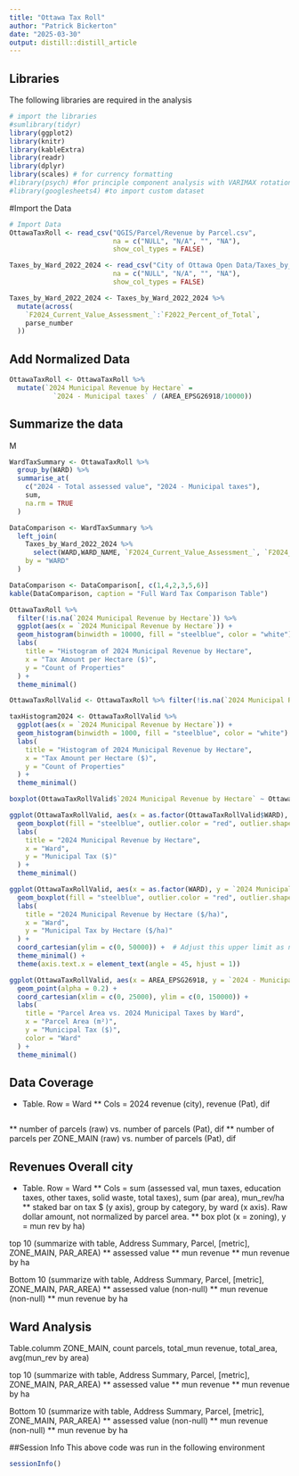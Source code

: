 ```yaml
---
title: "Ottawa Tax Roll"
author: "Patrick Bickerton"
date: "2025-03-30"
output: distill::distill_article
---
```



## Libraries
The following libraries are required in the analysis

```r
# import the libraries
#sumlibrary(tidyr)
library(ggplot2)
library(knitr)
library(kableExtra)
library(readr)
library(dplyr)
library(scales) # for currency formatting
#library(psych) #for principle component analysis with VARIMAX rotation
#library(googlesheets4) #to import custom dataset
```

#Import the Data

```r
# Import Data
OttawaTaxRoll <- read_csv("QGIS/Parcel/Revenue by Parcel.csv", 
                          na = c("NULL", "N/A", "", "NA"),
                          show_col_types = FALSE)

Taxes_by_Ward_2022_2024 <- read_csv("City of Ottawa Open Data/Taxes_by_Ward_2022-2024.csv", 
                          na = c("NULL", "N/A", "", "NA"),
                          show_col_types = FALSE)

Taxes_by_Ward_2022_2024 <- Taxes_by_Ward_2022_2024 %>%
  mutate(across(
    `F2024_Current_Value_Assessment_`:`F2022_Percent_of_Total`,
    parse_number
  ))
```
## Add Normalized Data

```r
OttawaTaxRoll <- OttawaTaxRoll %>%
  mutate(`2024 Municipal Revenue by Hectare` = 
           `2024 - Municipal taxes` / (AREA_EPSG26918/10000))
```

## Summarize the data
M
```r
WardTaxSummary <- OttawaTaxRoll %>%
  group_by(WARD) %>%
  summarise_at(
    c("2024 - Total assessed value", "2024 - Municipal taxes"),
    sum,
    na.rm = TRUE
  ) 

DataComparison <- WardTaxSummary %>%
  left_join(
    Taxes_by_Ward_2022_2024 %>%
      select(WARD,WARD_NAME, `F2024_Current_Value_Assessment_`, `F2024_Municipal_Taxes`),
    by = "WARD"
  ) 

DataComparison <- DataComparison[, c(1,4,2,3,5,6)] 
kable(DataComparison, caption = "Full Ward Tax Comparison Table")

OttawaTaxRoll %>%
  filter(!is.na(`2024 Municipal Revenue by Hectare`)) %>%
  ggplot(aes(x = `2024 Municipal Revenue by Hectare`)) +
  geom_histogram(binwidth = 10000, fill = "steelblue", color = "white") +
  labs(
    title = "Histogram of 2024 Municipal Revenue by Hectare",
    x = "Tax Amount per Hectare ($)",
    y = "Count of Properties"
  ) +
  theme_minimal()

OttawaTaxRollValid <- OttawaTaxRoll %>% filter(!is.na(`2024 Municipal Revenue by Hectare`))

taxHistogram2024 <- OttawaTaxRollValid %>%
  ggplot(aes(x = `2024 Municipal Revenue by Hectare`)) +
  geom_histogram(binwidth = 1000, fill = "steelblue", color = "white") +
  labs(
    title = "Histogram of 2024 Municipal Revenue by Hectare",
    x = "Tax Amount per Hectare ($)",
    y = "Count of Properties"
  ) +
  theme_minimal()

boxplot(OttawaTaxRollValid$`2024 Municipal Revenue by Hectare` ~ OttawaTaxRollValid$WARD)

ggplot(OttawaTaxRollValid, aes(x = as.factor(OttawaTaxRollValid$WARD), y = `2024 Municipal Revenue by Hectare`)) +
  geom_boxplot(fill = "steelblue", outlier.color = "red", outlier.shape = 1) +
  labs(
    title = "2024 Municipal Revenue by Hectare",
    x = "Ward",
    y = "Municipal Tax ($)"
  ) +
  theme_minimal()

ggplot(OttawaTaxRollValid, aes(x = as.factor(WARD), y = `2024 Municipal Revenue by Hectare`)) +
  geom_boxplot(fill = "steelblue", outlier.color = "red", outlier.shape = 1) +
  labs(
    title = "2024 Municipal Revenue by Hectare ($/ha)",
    x = "Ward",
    y = "Municipal Tax by Hectare ($/ha)"
  ) +
  coord_cartesian(ylim = c(0, 50000)) +  # Adjust this upper limit as needed
  theme_minimal() +
  theme(axis.text.x = element_text(angle = 45, hjust = 1))

ggplot(OttawaTaxRollValid, aes(x = AREA_EPSG26918, y = `2024 - Municipal taxes`, color = as.factor(WARD))) +
  geom_point(alpha = 0.2) +
  coord_cartesian(xlim = c(0, 25000), ylim = c(0, 150000)) +
  labs(
    title = "Parcel Area vs. 2024 Municipal Taxes by Ward",
    x = "Parcel Area (m²)",
    y = "Municipal Tax ($)",
    color = "Ward"
  ) +
  theme_minimal()

```
## Data Coverage
* Table. Row = Ward 
** Cols = 2024 revenue (city), revenue (Pat), dif
```r

```

** number of parcels (raw) vs. number of parcels (Pat), dif
** number of parcels per ZONE_MAIN (raw) vs. number of parcels (Pat), dif

## Revenues Overall city
* Table. Row = Ward
** Cols = sum (assessed val, mun taxes, education taxes, other taxes, solid waste, total taxes), sum (par area), mun_rev/ha
** staked bar on tax $ (y axis), group by category, by ward (x axis). Raw dollar amount, not normalized by parcel area.
** box plot (x = zoning), y = mun rev by ha)

top 10 (summarize with table, Address Summary, Parcel, [metric], ZONE_MAIN, PAR_AREA)
** assessed value
** mun revenue
** mun revenue by ha

Bottom 10 (summarize with table, Address Summary, Parcel, [metric], ZONE_MAIN, PAR_AREA)
** assessed value (non-null)
** mun revenue (non-null)
** mun revenue by ha

## Ward Analysis
Table.columm ZONE_MAIN, count parcels, total_mun revenue, total_area, avg(mun_rev by area)

top 10 (summarize with table, Address Summary, Parcel, [metric], ZONE_MAIN, PAR_AREA)
** assessed value
** mun revenue
** mun revenue by ha

Bottom 10 (summarize with table, Address Summary, Parcel, [metric], ZONE_MAIN, PAR_AREA)
** assessed value (non-null)
** mun revenue (non-null)
** mun revenue by ha





##Session Info
This above code was run in the following environment
```r
sessionInfo()
```
